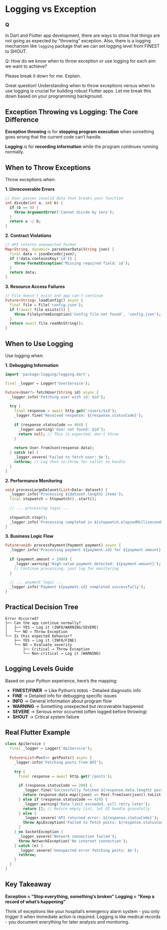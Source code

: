 # Logging vs Exception


::: {.callout-note appearance="default" collapse="false"}
### Q

In Dart and Flutter app development, there are ways to show that things are not going as expected by "throwing" exception. Also, there is a logging mechanism like `logging` package that we can set logging level from FINEST to SHOUT. 

Q: How do we know when to throw exception or use logging for each aim we want to achieve?

Please break it down for me. Explain.
:::

Great question! Understanding when to throw exceptions versus when to use logging is crucial for building robust Flutter apps. Let me break this down based on your programming background.

## Exception Throwing vs Logging: The Core Difference

**Exception throwing** is for **stopping program execution** when something goes wrong that the current code can't handle.

**Logging** is for **recording information** while the program continues running normally.

## When to Throw Exceptions

Throw exceptions when:

**1. Unrecoverable Errors**
```dart
// User passes invalid data that breaks your function
int divide(int a, int b) {
  if (b == 0) {
    throw ArgumentError('Cannot divide by zero');
  }
  return a ~/ b;
}
```

**2. Contract Violations**
```dart
// API returns unexpected format
Map<String, dynamic> parseUserData(String json) {
  final data = jsonDecode(json);
  if (!data.containsKey('id')) {
    throw FormatException('Missing required field: id');
  }
  return data;
}
```

**3. Resource Access Failures**
```dart
// File doesn't exist and app can't continue
Future<String> loadConfig() async {
  final file = File('config.json');
  if (!await file.exists()) {
    throw FileSystemException('Config file not found', 'config.json');
  }
  return await file.readAsString();
}
```

## When to Use Logging

Use logging when:

**1. Debugging Information**
```dart
import 'package:logging/logging.dart';

final _logger = Logger('UserService');

Future<User?> fetchUser(String id) async {
  _logger.info('Fetching user with id: $id');
  
  try {
    final response = await http.get('/users/$id');
    _logger.fine('Received response: ${response.statusCode}');
    
    if (response.statusCode == 404) {
      _logger.warning('User not found: $id');
      return null; // This is expected, don't throw
    }
    
    return User.fromJson(response.data);
  } catch (e) {
    _logger.severe('Failed to fetch user: $e');
    rethrow; // Log then re-throw for caller to handle
  }
}
```

**2. Performance Monitoring**
```dart
void processLargeDataset(List<Data> dataset) {
  _logger.info('Processing ${dataset.length} items');
  final stopwatch = Stopwatch()..start();
  
  // ... processing logic ...
  
  stopwatch.stop();
  _logger.info('Processing completed in ${stopwatch.elapsedMilliseconds}ms');
}
```

**3. Business Logic Flow**
```dart
Future<void> processPayment(Payment payment) async {
  _logger.info('Processing payment ${payment.id} for ${payment.amount}');
  
  if (payment.amount > 1000) {
    _logger.warning('High-value payment detected: ${payment.amount}');
    // Continue processing, just log for monitoring
  }
  
  // ... payment logic ...
  _logger.info('Payment ${payment.id} completed successfully');
}
```

## Practical Decision Tree

```
Error Occurred?
├── Can the app continue normally?
│   ├── YES → Log it (INFO/WARNING/SEVERE)
│   └── NO → Throw Exception
└── Is this expected behavior?
    ├── YES → Log it (INFO/FINE)
    └── NO → Evaluate severity
        ├── Critical → Throw Exception
        └── Non-critical → Log it (WARNING)
```

## Logging Levels Guide

Based on your Python experience, here's the mapping:

- **FINEST/FINER** → Like Python's `DEBUG` - Detailed diagnostic info
- **FINE** → Detailed info for debugging specific issues
- **INFO** → General information about program flow
- **WARNING** → Something unexpected but recoverable happened
- **SEVERE** → Serious error occurred (often logged before throwing)
- **SHOUT** → Critical system failure

## Real Flutter Example

```dart
class ApiService {
  final _logger = Logger('ApiService');
  
  Future<List<Post>> getPosts() async {
    _logger.info('Fetching posts from API');
    
    try {
      final response = await http.get('/posts');
      
      if (response.statusCode == 200) {
        _logger.fine('Successfully fetched ${response.data.length} posts');
        return response.data.map((json) => Post.fromJson(json)).toList();
      } else if (response.statusCode == 429) {
        _logger.warning('Rate limit exceeded, will retry later');
        return []; // Return empty list, let UI handle gracefully
      } else {
        _logger.severe('API returned error: ${response.statusCode}');
        throw ApiException('Failed to fetch posts: ${response.statusCode}');
      }
    } on SocketException {
      _logger.severe('Network connection failed');
      throw NetworkException('No internet connection');
    } catch (e) {
      _logger.severe('Unexpected error fetching posts: $e');
      rethrow;
    }
  }
}
```

## Key Takeaway

**Exception = "Stop everything, something's broken"**
**Logging = "Keep a record of what's happening"**

Think of exceptions like your hospital's emergency alarm system - you only trigger it when immediate action is required. Logging is like medical records - you document everything for later analysis and monitoring.